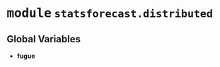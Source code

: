 



# <kbd>module</kbd> `statsforecast.distributed`




**Global Variables**
---------------
- **fugue**


